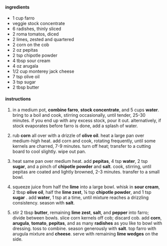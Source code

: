 
#### ingredients

- 1 cup farro
- veggie stock concentrate
- 6 radishes, thinly sliced
- 2 roma tomatos, diced
- 2 limes, zested and quartered
- 2 corn on the cob
- 2 oz pepitas
- 2 tsp chipotle powder
- 4 tbsp sour cream
- 4 oz arugala
- 1/2 cup monterey jack cheese
- 7 tsp olive oil
- 3 tsp sugar
- 2 tbsp butter

#### instructions

1. in a medium pot, **combine farro**, **stock concentrate**, and 5 cups **water**. bring to a boil and cook, stirring occasionally, until tender, 25-30 minutes. if you end up with any excess stock, pour it out. alternatively, if stock evaporates before farro is done, add a splash of water.

2. rub **corn** all over with a drizzle of **olive oil**. heat a large pan over medium-high heat. add corn and cook, rotating frequently, until some kernels are charred, 7-9 minutes. turn off heat; transfer to a cutting board to cool slightly. wipe out pan.

3. heat same pan over medium heat. add **pepitas**, 4 tsp **water**, 2 tsp **sugar**, and a pinch of **chipotle powder** and **salt**. cook, stirring, until pepitas are coated and lightly browned, 2-3 minutes. transfer to a small bowl.

4. squeeze juice from half the **lime** into a large bowl. whisk in **sour cream**, 2 tbsp **olive oil**, half the **lime zest**, ¼ tsp **chipotle powder**, and 1 tsp **sugar** . add **water**, 1 tsp at a time, until mixture reaches a drizzling consistency. season with **salt**.

5. stir 2 tbsp **butter**, remaining **lime zest**, **salt**, and **pepper** into farro; divide between bowls. slice corn kernels off cob; discard cob. add **corn**, **arugula**, **tomato**, **pepitas**, and as many **radishes** as you like to bowl with dressing. toss to combine. season generously with **salt**. top farro with arugula mixture and **cheese**. serve with remaining **lime wedges** on the side.
